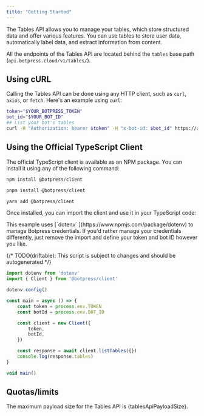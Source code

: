 ```yaml
---
title: "Getting Started"
---
```



The Tables API allows you to manage your tables, which store structured data and offer various features. You can use tables to store user data, automatically label data, and extract information from content.

All the endpoints of the Tables API are located behind the `tables` base path (`api.botpress.cloud/v1/tables/`).

## Using cURL

Calling the Tables API can be done using any HTTP client, such as `curl`, `axios`, or `fetch`. Here's an example using `curl`:

```bash
token="$YOUR_BOTPRESS_TOKEN"
bot_id="$YOUR_BOT_ID"
## List your bot's tables
curl -H "Authorization: bearer $token" -H "x-bot-id: $bot_id" https://api.botpress.cloud/v1/tables
```

## Using the Official TypeScript Client

The official TypeScript client is available as an NPM package. You can install it using any of the following command:

<CodeGroup>

```bash npm
npm install @botpress/client
```

```bash pnpm
pnpm install @botpress/client
```

```bash yarn
yarn add @botpress/client
```

</CodeGroup>

Once installed, you can import the client and use it in your TypeScript code:

<Note>
  This example uses [`dotenv` ](https://www.npmjs.com/package/dotenv) to manage Botpress credentials. If you'd rather manage your credentials differently, just remove the import and define your token and bot ID however you like.
</Note>

{/* TODO(driftable): This script is subject to changes and should be autogenerated */}
```ts
import dotenv from 'dotenv'
import { Client } from '@botpress/client'

dotenv.config()

const main = async () => {
    const token = process.env.TOKEN
    const botId = process.env.BOT_ID

    const client = new Client({
        token,
        botId,
    })

    const response = await client.listTables({})
    console.log(response.tables)
}

void main()
```

## Quotas/limits

The maximum payload size for the Tables API is {tablesApiPayloadSize}.
